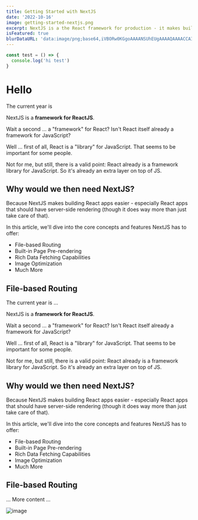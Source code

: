 ```yaml
---
title: Getting Started with NextJS
date: '2022-10-16'
image: getting-started-nextjs.png
excerpt: NextJS is a the React framework for production - it makes building fullstack React apps and sites a breeze and ships with built-in SSR.
isFeatured: true
blurDataURL: 'data:image/png;base64,iVBORw0KGgoAAAANSUhEUgAAAAQAAAACCAIAAADwyuo0AAAACXBIWXMAAAsTAAALEwEAmpwYAAAAI0lEQVQImWPYF9k0yTr0ytSli9PqGPQYBP4vXvr/3fdTPUsAot4NtLG/oKgAAAAASUVORK5CYII='
---
```



```js
const test = () => {
  console.log('hi test')
}
```

# Hello 

The current year is 

NextJS is a **framework for ReactJS**.

Wait a second ... a "framework" for React? Isn't React itself already a framework for JavaScript?

Well ... first of all, React is a "library" for JavaScript. That seems to be important for some people.


Not for me, but still, there is a valid point: React already is a framework library for JavaScript. So it's already an extra layer on top of JS.

## Why would we then need NextJS?

Because NextJS makes building React apps easier - especially React apps that should have server-side rendering (though it does way more than just take care of that).

In this article, we'll dive into the core concepts and features NextJS has to offer:

- File-based Routing
- Built-in Page Pre-rendering
- Rich Data Fetching Capabilities
- Image Optimization
- Much More

## File-based Routing

The current year is ...

NextJS is a **framework for ReactJS**.

Wait a second ... a "framework" for React? Isn't React itself already a framework for JavaScript?

Well ... first of all, React is a "library" for JavaScript. That seems to be important for some people.


Not for me, but still, there is a valid point: React already is a framework library for JavaScript. So it's already an extra layer on top of JS.

## Why would we then need NextJS?

Because NextJS makes building React apps easier - especially React apps that should have server-side rendering (though it does way more than just take care of that).

In this article, we'll dive into the core concepts and features NextJS has to offer:

- File-based Routing
- Built-in Page Pre-rendering
- Rich Data Fetching Capabilities
- Image Optimization
- Much More

## File-based Routing

... More content ...

<Image src='/images/posts/nextjs-file-based-routing.png' alt='image' width={600} height={400} />

<Youtube id="BwuLxPH8IDs" />